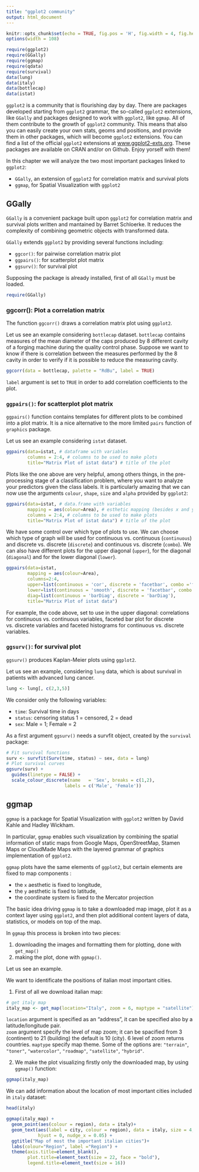 ```yaml
---
title: "ggplot2 community"
output: html_document
---
```


```r
knitr::opts_chunk$set(echo = TRUE, fig.pos = 'H', fig.width = 4, fig.height = 3)
options(width = 108)
```

<!--
# ggplot2 community
-->

```r
require(ggplot2)
require(GGally)
require(ggmap)
require(qdata)
require(survival)
data(lung)
data(italy)
data(bottlecap)
data(istat)
```

`ggplot2` is a community that is flourishing day by day. There are packages developed starting from `ggplot2` grammar, the so-called `ggplot2` extensions, like `GGally` and packages designed to work with `ggplot2`, like `ggmap`. All of them contribute to the growth of `ggplot2` community.  This means that also you can easily create your own stats, geoms and positions, and provide them in other packages, which will become `ggplot2` extensions. You can find a list of the official `ggplot2` extensions at [www.ggplot2-exts.org](https://www.ggplot2-exts.org). These packages are available on CRAN and/or on Github. Enjoy yorself with them!

In this chapter we will analyze the two most important packages linked to `ggplot2`:

* `GGally`, an extension of `ggplot2` for correlation matrix and survival plots
* `ggmap`, for Spatial Visualization with `ggplot2`

## GGally

`GGally` is a convenient package built upon `ggplot2` for correlation matrix and survival plots written and mantained by Barret Schloerke. It reduces the complexity of combining geometric objects with transformed data.

`GGally` extends `ggplot2` by providing several functions including:

* `ggcor()`: for pairwise correlation matrix plot
* `ggpairs()`: for scatterplot plot matrix
* `ggsurv()`: for survival plot

Supposing the package is already installed, first of all `GGally` must be loaded.  

```r
require(GGally)
```

### ggcorr(): Plot a correlation matrix

The function `ggcorr()` draws a correlation matrix plot using `ggplot2`.

Let us see an example considering `bottlecap` dataset. `bottlecap` contains measures of the mean diameter of the caps produced by 8 different cavity of a forging machine during the quality control phase. Suppose we want to know if there is correlation between the measures performed by the 8 cavity in order to verify if it is possible to reduce the measuring cavity.  

```r
ggcorr(data = bottlecap, palette = "RdBu", label = TRUE)
```

`label` argument is set to `TRUE` in order to add correlation coefficients to the plot. 

### `ggpairs()`: for scatterplot plot matrix

`ggpairs()` function contains templates for different plots to be combined into a plot matrix. It is a nice alternative to the more limited `pairs` function of `graphics` package.

Let us see an example considering `istat` dataset.

```r
ggpairs(data=istat, # dataframe with variables
        columns = 2:4, # columns to be used to make plots
        title="Matrix Plot of istat data") # title of the plot
```

Plots like the one above are very helpful, among others things, in the pre-processing stage of a classification problem, where you want to analyze your predictors given the class labels. It is particularly amazing that we can now use the arguments `colour`, `shape`, `size` and `alpha` provided by `ggplot2`:

```r
ggpairs(data=istat, # data.frame with variables
        mapping = aes(colour=Area), # esthetic mapping (besides x and y)
        columns = 2:4, # columns to be used to make plots
        title="Matrix Plot of istat data") # title of the plot
```

We have some control over which type of plots to use. We can choose which type of graph will be used for continuous vs. continuous (`continuous`) and discrete vs. discrete (`discrete`) and continuous vs. discrete (`combo`). We can also have different plots for the upper diagonal (`upper`), for the diagonal (`diagonal`) and for the lower diagonal (`lower`).

```r
ggpairs(data=istat,
        mapping = aes(colour=Area), 
        columns=2:4, 
        upper=list(continuous = 'cor', discrete = 'facetbar', combo ='facethist'),
        lower=list(continuous = 'smooth', discrete = 'facetbar', combo ='dot'),
        diag=list(continuous = 'barDiag', discrete = 'barDiag'),
        title="Matrix Plot of istat data")
```

For example, the code above, set to use in the upper diagonal: correlations for continuous vs. continuous variables, faceted bar plot for discrete vs. discrete variables and faceted histograms for continuous vs. discrete variables.

### `ggsurv()`: for survival plot

`ggsurv()` produces Kaplan-Meier plots using `ggplot2`.

Let us see an example, considering `lung` data, which is about survival in patients with advanced lung cancer. 

```r
lung <- lung[, c(2,3,5)]
```


We consider only the following variables:  

* `time`: Survival time in days
* `status`: censoring status 1 = censored, 2 = dead
* `sex`: Male = 1; Female = 2

As a first argument `ggsurv()` needs a survfit object, created by the `survival` package:

```r
# Fit survival functions
surv <- survfit(Surv(time, status) ~ sex, data = lung)
# Plot survival curves
ggsurv(surv) + 
  guides(linetype = FALSE) +
  scale_colour_discrete(name   = 'Sex', breaks = c(1,2), 
                      labels = c('Male', 'Female'))
```


## ggmap

`ggmap` is a package for Spatial Visualization with `ggplot2` written by David Kahle and Hadley Wickham.

In particular, `ggmap` enables such visualization by combining the spatial information of static maps from Google Maps, OpenStreetMap, Stamen Maps or CloudMade Maps with the layered grammar of graphics implementation of `ggplot2`.


`ggmap` plots have the same elements of `ggplot2`, but certain elements are fixed to map components : 

* the `x` aesthetic is fixed to longitude, 
* the `y` aesthetic is fixed to latitude, 
* the coordinate system is fixed to the Mercator projection

The basic idea driving `ggmap` is to take a downloaded map image, plot it as a context layer using `ggplot2`, and then plot additional content layers of data, statistics, or models on top of the map. 

In `ggmap` this process is broken into two pieces:

1. downloading the images and formatting them for plotting, done with `get_map()`
2. making the plot, done with `ggmap()`. 


Let us see an example.

We want to identificate the positions of italian most important cities.

1. First of all we download italian map:
```r
# get italy map
italy_map <- get_map(location="Italy", zoom = 6, maptype = "satellite")
```

`location` argument is specified as an "address", it can be specified also by a latitude/longitude pair.  
`zoom` argument specify the level of map zoom; it can be spacified from 3 (continent) to 21 (building) the default is 10 (city). 6 level of zoom returns countries. `maptype` specify map theme. Some of the options are: `"terrain"`, `"toner"`, `"watercolor"`, `"roadmap"`, `"satellite"`, `"hybrid"`.  


2. We make the plot visualizing firstly only the downloaded map, by using `ggmap()` function:

```r
ggmap(italy_map)
```

We can add information about the location of most important cities included in  `italy` dataset:

```r
head(italy)
```

```r
ggmap(italy_map) + 
  geom_point(aes(colour = region), data = italy)+
  geom_text(aes(label = city, colour = region), data = italy, size = 4, check_overlap = T,
            hjust = 0, nudge_x = 0.05) +
  ggtitle("Map of most the important italian cities")+
  labs(colour="Region", label ="Region") + 
  theme(axis.title=element_blank(),
        plot.title=element_text(size = 22, face = "bold"),
        legend.title=element_text(size = 16))
```



